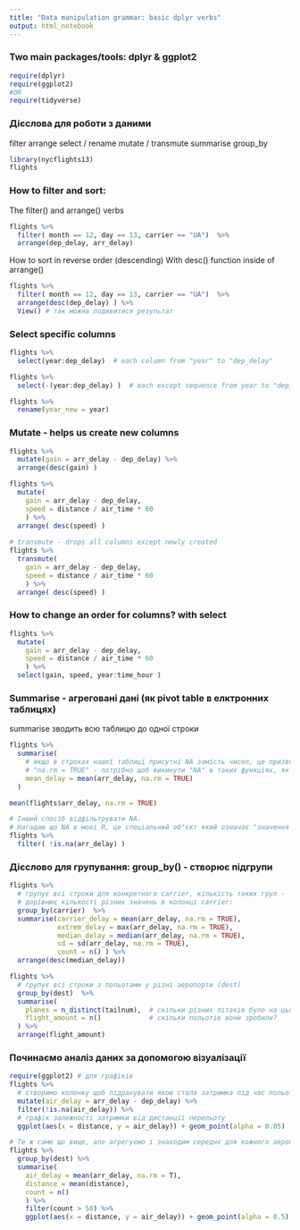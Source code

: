 ```yaml
---
title: "Data manipulation grammar: basic dplyr verbs"
output: html_notebook
---
```


### Two main packages/tools: dplyr  &  ggplot2

```r
require(dplyr)
require(ggplot2)
#OR
require(tidyverse)
```
### Дієслова для роботи з даними

filter
arrange
select / rename
mutate / transmute
summarise
group_by


```r
library(nycflights13)
flights
```
### How to filter and sort: 
The filter() and arrange() verbs
```r
flights %>%
  filter( month == 12, day == 13, carrier == "UA")  %>%
  arrange(dep_delay, arr_delay)
```

How to sort in reverse order (descending)
With desc() function inside of arrange()

```r
flights %>%
  filter( month == 12, day == 13, carrier == "UA")  %>%
  arrange(desc(dep_delay) ) %>%
  View() # так можна подивитися результат
```

### Select specific columns
```r
flights %>%
  select(year:dep_delay)  # each column from "year" to "dep_delay"

flights %>%
  select(-(year:dep_delay) )  # each except sequence from year to "dep_delay"

flights %>% 
  rename(year_new = year)
```

### Mutate - helps us create new columns
```r
flights %>%
  mutate(gain = arr_delay - dep_delay) %>%
  arrange(desc(gain) )

flights %>%
  mutate(
    gain = arr_delay - dep_delay,
    speed = distance / air_time * 60
    ) %>%
  arrange( desc(speed) )
  
# transmute - drops all columns except newly created
flights %>%
  transmute(
    gain = arr_delay - dep_delay,
    speed = distance / air_time * 60
    ) %>%
  arrange( desc(speed) )


```

### How to change an order for columns? with select
```r
flights %>%
  mutate(
    gain = arr_delay - dep_delay,
    speed = distance / air_time * 60
    ) %>%
  select(gain, speed, year:time_hour )
```


### Summarise - агреговані дані (як pivot table в елктронних таблицях)
summarise зводить всю таблицю до одної строки
```r
flights %>%
  summarise(
    # якщо в строках нашої таблиці присутні NA замість чисел, це призводить до некоректного результату
    # "na.rm = TRUE" - потрібно щоб викинути "NA" в таких функціях, як mean()
    mean_delay = mean(arr_delay, na.rm = TRUE) 
  )

mean(flights$arr_delay, na.rm = TRUE)

# Інший спосіб відфільтрувати NA. 
# Нагадаю що NA в мові R, це спеціальний об"єкт який означає "значення відсутнє"
flights %>%
  filter( !is.na(arr_delay) )
```

### Дієслово для групування: group_by() - створює підгрупи
```r
flights %>%
  # групує всі строки для конкретного carrier, кількість таких груп -
  # дорівнює кількості різних значень в колонці carrier:
  group_by(carrier)  %>%  
  summarise(carrier_delay = mean(arr_delay, na.rm = TRUE), 
            extrem_delay = max(arr_delay, na.rm = TRUE),
            median_delay = median(arr_delay, na.rm = TRUE), 
            sd = sd(arr_delay, na.rm = TRUE),
            count = n() ) %>%
  arrange(desc(median_delay))
```

```r
flights %>%
  # групує всі строки з польотами у різні аеропорти (dest)
  group_by(dest)  %>%
  summarise(
    planes = n_distinct(tailnum),  # скільки різних літаків було на цьому напрямку? 
    flight_amount = n()            # скільки польотів вони зробили?
  ) %>%
  arrange(flight_amount)
```

### Починаємо аналіз даних за допомогою візуалізації

```r
require(ggplot2) # для графіків
flights %>%
  # створимо колонку щоб підрахувати якою стала затримка під час польоту
  mutate(air_delay = arr_delay - dep_delay) %>%
  filter(!is.na(air_delay)) %>%
  # графік залежності затримки від дистанції перельоту
  ggplot(aes(x = distance, y = air_delay)) + geom_point(alpha = 0.05) 
```

```r
# Те ж саме що вище, але агрегуємо і знаходим середнє для кожного аеропорту (dest)
flights %>%
  group_by(dest) %>%
  summarise(
    air_delay = mean(arr_delay, na.rm = T),
    distance = mean(distance),
    count = n()
    ) %>% 
    filter(count > 50) %>%
    ggplot(aes(x = distance, y = air_delay)) + geom_point(alpha = 0.5) + geom_smooth()

```

